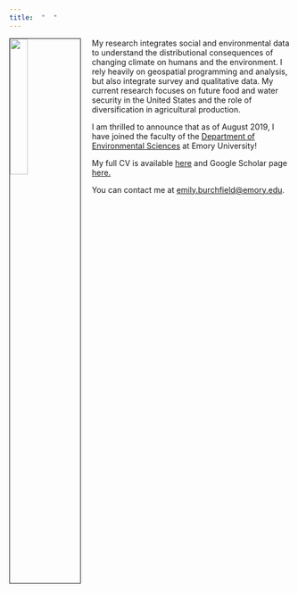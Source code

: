 ```yaml
---
title:  "  "
---
```


<img src="./pics/Burchfield_head_shot.jpg" style="width:25%; border:1px solid; margin-right: 20px" align="left">


My research integrates social and environmental data to understand the distributional consequences of changing climate on humans and the environment. I rely heavily on geospatial programming and analysis, but also integrate survey and qualitative data.  My current research focuses on future food and water security in the United States and the role of diversification in agricultural production.

I am thrilled to announce that as of August 2019, I have joined the faculty of the [Department of Environmental Sciences](http://envs.emory.edu/home/) at Emory University!

My full CV is available [here](files/Burchfield_CV.pdf) and Google Scholar page [here.](https://scholar.google.com/citations?user=G-fs5tsAAAAJ&hl=en)

You can contact me at [emily.burchfield@emory.edu](mailto:emily.burchfield@emory.edu).
